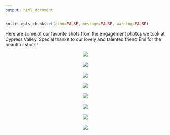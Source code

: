```yaml
---
output: html_document
---
```


```r
knitr::opts_chunk$set(echo=FALSE, message=FALSE, warning=FALSE)
```

Here are some of our favorite shots from the engagement photos we took at Cypress Valley. Special thanks to our lovely and talented friend Emi for the beautiful shots!

<center><img src="images/as/as_02.JPG"></center>
<br>
<center><img src="images/as/as_03.JPG"></center>
<br>
<center><img src="images/as/as_04.JPG"></center>
<br>
<center><img src="images/as/as_05.JPG"></center>
<br>
<center><img src="images/as/as_06.JPG"></center>
<br>
<center><img src="images/as/as_07.JPG"></center>
<br>
<center><img src="images/as/as_08.JPG"></center>
<br>
<center><img src="images/as/as_09.JPG"></center>
<br>
